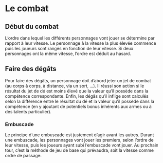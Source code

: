 # Le combat

## Début du combat

L'ordre dans lequel les différents personnages vont jouer se détermine par rapport à leur vitesse. Le personnage à la vitesse la plus élevée commence puis les joueurs sont rangés en fonction de leur vitesse. Si deux personnages ont la même vitesse, l'ordre est déduit au hasard. 

## Faire des dégâts

Pour faire des dégâts, un personnage doit d'abord jeter un jet de combat (au corps à corps, à distance, via un sort, ...). Il réussi son action si le résultat du jet de dé est moins élevé que la valeur qu'il possède dans la compétence correspondante. Enfin, les dégâs qu'il inflige sont calculés selon la différence entre le résultat du dé et la valeur qu'il possède dans la compétence (en y ajoutant de potentiels bonus inhérents aux armes ou à des talents particulier).

### Embuscade

Le principe d'une embuscade est justement d'agir avant les autres. Durant une embuscade, les personnages vont jouer les premiers, selon l'ordre de leur vitesse, puis les joueurs ayant subi l'embuscade vont jouer. Au prochain tour, c'est la méthode de jeu de base qui prévaudra, soit la vitesse comme ordre de passage. 

